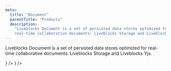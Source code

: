 ```yaml
---
meta:
  title: "Document"
  parentTitle: "Products"
  description:
    "Liveblocks Document is a set of persisted data stores optimized for
    real-time collaborative documents: Liveblocks Storage and Liveblocks Yjs."
---
```


Liveblocks Document is a set of persisted data stores optimized for real-time
collaborative documents: Liveblocks Storage and Liveblocks Yjs.

<ListGrid columns={3}>
  <DocsCard
    type="technology"
    title="Storage"
    href="/docs/products/document/storage"
    description="Data store for creative tools"
    visual={<DocsStorageIcon />}
  />
  <DocsCard
    type="technology"
    title="Yjs"
    href="/docs/products/document/yjs"
    description="Data store for text editors"
    visual={<DocsYjsIcon />}
  />
</ListGrid>

